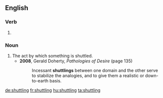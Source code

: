 ==English==

===Verb===
{{head|en}}

# {{present participle of|shuttle|lang=en}}

===Noun===
{{en-noun}}

# The act by which something is shuttled.
#* '''2008''', Gerald Doherty, ''Pathologies of Desire'' (page 135)
#*: Incessant '''shuttlings''' between one domain and the other serve to stabilize the analogies, and to give them a realistic or down-to-earth basis.

[[de:shuttling]]
[[fr:shuttling]]
[[hu:shuttling]]
[[ta:shuttling]]